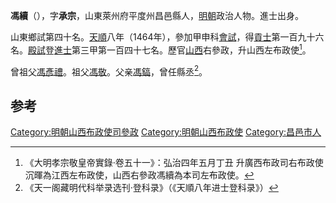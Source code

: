 '''馮續'''（{{bd|1433年||？}}），字'''承宗'''，山東萊州府平度州昌邑縣人，[[明朝|明朝]]政治人物。進士出身。

山東鄉試第四十名。[[天顺_(明朝)|天順]]八年（1464年），參加甲申科[[會試|會試]]，得[[貢士|貢士]]第一百九十六名。[[殿試|殿試]]登[[進士|進士]]第三甲第一百四十七名。歷官[[山西|山西]]右參政，升山西左布政使<ref> 《大明孝宗敬皇帝實錄·卷五十一》：弘治四年五月丁丑 升廣西布政司右布政使沉暉為江西左布政使，山西右參政馮續為本司左布政使。</ref>。

曾祖父[[馮彥禮|馮彥禮]]。祖父[[馮敬|馮敬]]。父亲[[馮鎬|馮鎬]]，曾任縣丞<ref>《天一阁藏明代科举录选刊·登科录》（《天順八年进士登科录》）</ref>。

==参考==
{{reflist}}
{{明朝人物小作品}}
{{天順八年甲申科殿試金榜}}
{{DEFAULTSORT:Feng馮}}

[[Category:明朝山西布政使司參政|Category:明朝山西布政使司參政]]
[[Category:明朝山西布政使|Category:明朝山西布政使]]
[[Category:昌邑市人|Category:昌邑市人]]